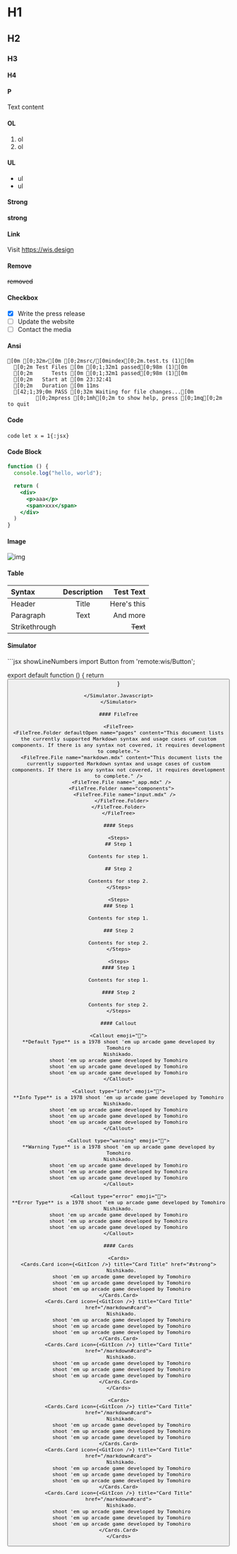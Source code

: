 # H1

## H2

### H3

#### H4

#### P
Text content

#### OL
1. ol
2. ol

#### UL
- ul
- ul

#### Strong
**strong**

#### Link
Visit https://wis.design

#### Remove
~~removed~~

#### Checkbox
- [x] Write the press release
- [ ] Update the website
- [ ] Contact the media

#### Ansi
```ansi
[0m [0;32m✓[0m [0;2msrc/[0mindex[0;2m.test.ts (1)[0m
  [0;2m Test Files [0m [0;1;32m1 passed[0;98m (1)[0m
  [0;2m      Tests [0m [0;1;32m1 passed[0;98m (1)[0m
  [0;2m   Start at [0m 23:32:41
  [0;2m   Duration [0m 11ms
  [42;1;39;0m PASS [0;32m Waiting for file changes...[0m
         [0;2mpress [0;1mh[0;2m to show help, press [0;1mq[0;2m to quit
```

#### Code
`code`
`let x = 1{:jsx}`

#### Code Block
```jsx {2,6-7} showLineNumbers
function () {
  console.log("hello, world");

  return (
    <div>
      <p>aaa</p>
      <span>xxx</span>
    </div>
  )
}
```

#### Image
![img](https://wis.design/wp-content/uploads/2023/11/6-scaled.jpg)

#### Table
| Syntax        | Description |   Test Text |
| :------------ | :---------: | ----------: |
| Header        |    Title    | Here's this |
| Paragraph     |    Text     |    And more |
| Strikethrough |             |    ~~Text~~ |



#### Simulator
<Simulator height={200}>
  <Remote is="remote:wis/Button" />
  <Simulator.Javascript>
  ```jsx showLineNumbers
  import Button from 'remote:wis/Button';

  export default function () {
    return <Button />
  }
  ```
  </Simulator.Javascript>
</Simulator>

#### FileTree

<FileTree>
  <FileTree.Folder defaultOpen name="pages" content="This document lists the currently supported Markdown syntax and usage cases of custom components. If there is any syntax not covered, it requires development to complete.">
    <FileTree.File name="markdown.mdx" content="This document lists the currently supported Markdown syntax and usage cases of custom components. If there is any syntax not covered, it requires development to complete." />
    <FileTree.File name="_app.mdx" />
    <FileTree.Folder name="components">
      <FileTree.File name="input.mdx" />
    </FileTree.Folder>
  </FileTree.Folder>
</FileTree>

#### Steps

<Steps>
## Step 1
 
Contents for step 1.
 
## Step 2
 
Contents for step 2.
</Steps>

<Steps>
### Step 1
 
Contents for step 1.
 
### Step 2
 
Contents for step 2.
</Steps>

<Steps>
#### Step 1
 
Contents for step 1.
 
#### Step 2
 
Contents for step 2.
</Steps>

#### Callout

<Callout emoji="👾">
  **Default Type** is a 1978 shoot 'em up arcade game developed by Tomohiro
  Nishikado.
  shoot 'em up arcade game developed by Tomohiro
  shoot 'em up arcade game developed by Tomohiro
  shoot 'em up arcade game developed by Tomohiro
</Callout>

<Callout type="info" emoji="👾">
  **Info Type** is a 1978 shoot 'em up arcade game developed by Tomohiro
  Nishikado.
  shoot 'em up arcade game developed by Tomohiro
  shoot 'em up arcade game developed by Tomohiro
  shoot 'em up arcade game developed by Tomohiro
</Callout>

<Callout type="warning" emoji="👾">
  **Warning Type** is a 1978 shoot 'em up arcade game developed by Tomohiro
  Nishikado.
  shoot 'em up arcade game developed by Tomohiro
  shoot 'em up arcade game developed by Tomohiro
  shoot 'em up arcade game developed by Tomohiro
</Callout>

<Callout type="error" emoji="👾">
  **Error Type** is a 1978 shoot 'em up arcade game developed by Tomohiro
  Nishikado.
  shoot 'em up arcade game developed by Tomohiro
  shoot 'em up arcade game developed by Tomohiro
  shoot 'em up arcade game developed by Tomohiro
</Callout>

#### Cards

<Cards>
  <Cards.Card icon={<GitIcon />} title="Card Title" href="#strong">
    Nishikado.
    shoot 'em up arcade game developed by Tomohiro
    shoot 'em up arcade game developed by Tomohiro
    shoot 'em up arcade game developed by Tomohiro
  </Cards.Card>
  <Cards.Card icon={<GitIcon />} title="Card Title" href="/markdown#card">
    Nishikado.
    shoot 'em up arcade game developed by Tomohiro
    shoot 'em up arcade game developed by Tomohiro
    shoot 'em up arcade game developed by Tomohiro
  </Cards.Card>
  <Cards.Card icon={<GitIcon />} title="Card Title" href="/markdown#card">
    Nishikado.
    shoot 'em up arcade game developed by Tomohiro
    shoot 'em up arcade game developed by Tomohiro
    shoot 'em up arcade game developed by Tomohiro
  </Cards.Card>
</Cards>

<Cards>
  <Cards.Card icon={<GitIcon />} title="Card Title" href="/markdown#card">
    Nishikado.
    shoot 'em up arcade game developed by Tomohiro
    shoot 'em up arcade game developed by Tomohiro
    shoot 'em up arcade game developed by Tomohiro
  </Cards.Card>
  <Cards.Card icon={<GitIcon />} title="Card Title" href="/markdown#card">
    Nishikado.
    shoot 'em up arcade game developed by Tomohiro
    shoot 'em up arcade game developed by Tomohiro
    shoot 'em up arcade game developed by Tomohiro
  </Cards.Card>
  <Cards.Card icon={<GitIcon />} title="Card Title" href="/markdown#card">
    Nishikado.
    shoot 'em up arcade game developed by Tomohiro
    shoot 'em up arcade game developed by Tomohiro
    shoot 'em up arcade game developed by Tomohiro
  </Cards.Card>
</Cards>